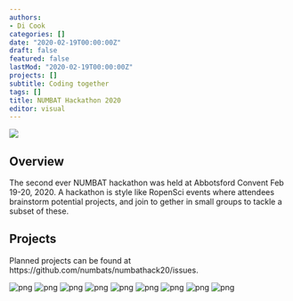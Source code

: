 ```yaml
---
authors:
- Di Cook
categories: []
date: "2020-02-19T00:00:00Z"
draft: false
featured: false
lastMod: "2020-02-19T00:00:00Z"
projects: []
subtitle: Coding together
tags: []
title: NUMBAT Hackathon 2020
editor: visual
---
```



<img src="/img/hackathon/ac_icon.png" />

## Overview

The second ever NUMBAT hackathon was held at Abbotsford Convent Feb
19-20, 2020. A hackathon is style like RopenSci events where attendees
brainstorm potential projects, and join to gether in small groups to
tackle a subset of these. 

## Projects

Planned projects can be found at
https://github.com/numbats/numbathack20/issues. 


![png](numbat1.png)
![png](numbat2.png)
![png](numbat3.png)
![png](numbat4.png)
![png](numbat5.png)
![png](numbat6.png)
![png](numbat7.png)
![png](numbat8.png)
![png](abbotsford_convent.png)
